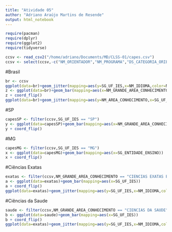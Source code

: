 ```yaml
---
title: "Atividade 05"
author: "Adriano Araújo Martins de Resende"
output: html_notebook
---
```


```r
require(pacman)
require(dplyr)
require(ggplot2)
require(tidyverse)

ccsv <- read_csv2("/home/adriano/Documents/MD/CLSS-01/capes.csv")
ccsv <- select(ccsv,-c("NM_ORIENTADOR","NM_PROGRAMA","DS_CATEGORIA_ORIENTADOR","NM_CATEGORIA_DOCENTE","NM_DISCENTE","NM_EXPECTATIVA_ATUACAO","IN_ORIENT_PARTICIPOU_BANCA","NM_PROJETO","DS_PALAVRA_CHAVE","NM_TP_VINCULO","NM_SUBAREA_CONHECIMENTO","NM_ESPECIALIDADE","NM_AREA_AVALIACAO","NM_PRODUCAO","NM_AREA_CONCENTRACAO","NR_VOLUME","NM_LINHA_PESQUISA","DT_MATRICULA","CD_ESPECIALIDADE","ID_TP_EXPECTATIVA_ATUACAO","IN_TRABALHO_MESMA_AREA","DT_TITULACAO","NM_UF_IES","CD_AREA_CONHECIMENTO","CD_SUBAREA_CONHECIMENTO","DS_EMAIL_DISCENTE","ID_PESSOA_ORIENTADOR","DH_FIM_LINHA","DH_INICIO_LINHA","DH_FIM_AREA_CONC","DH_INICIO_AREA_CONC","NM_REGIAO","ID_GRAU_ACADEMICO","ID_PESSOA_DISCENTE","DS_BIBLIOTECA_DEPOSITARIA","DS_KEYWORD","DS_ABSTRACT","ID_PROJETO","ID_LINHA_PESQUISA","ID_AREA_CONCENTRACAO","CD_GRANDE_AREA_CONHECIMENTO","ID_SUBTIPO_PRODUCAO","ID_PRODUCAO_INTELECTUAL","AN_BASE","CD_PROGRAMA","NM_ENTIDADE_ENSINO","ID_ADD_PRODUCAO_INTELECTUAL","DS_RESUMO","DS_URL_TEXTO_COMPLETO"))
```

#Brasil
```r
br <- ccsv
ggplot(data=br)+geom_jitter(mapping=aes(y=SG_UF_IES,x=NM_IDIOMA,color=NM_GRANDE_AREA_CONHECIMENTO))
z <- ggplot(data=br)+geom_bar(mapping=aes(x=NM_GRANDE_AREA_CONHECIMENTO))
z + coord_flip()
ggplot(data=br)+geom_jitter(mapping=aes(y=NM_AREA_CONHECIMENTO,x=SG_UF_IES))
```

#SP
```r
capesSP <- filter(ccsv,SG_UF_IES == "SP")
y <- ggplot(data=capesSP)+geom_bar(mapping=aes(x=NM_GRANDE_AREA_CONHECIMENTO))
y + coord_flip()
```

#MG
```r
capesMG <- filter(ccsv,SG_UF_IES == "MG")
x <- ggplot(data=capesMG)+geom_bar(mapping=aes(x=SG_ENTIDADE_ENSINO))
x + coord_flip()
```
#Ciências Exatas
```r
exatas <- filter(ccsv,NM_GRANDE_AREA_CONHECIMENTO == "CIENCIAS EXATAS E DA TERRA")
a <- ggplot(data=exatas)+geom_bar(mapping=aes(x=SG_UF_IES))
a + coord_flip()
ggplot(data=exatas)+geom_jitter(mapping=aes(y=SG_UF_IES,x=NM_IDIOMA,color=NM_SUBTIPO_PRODUCAO))
```

#Ciências da Saude
```r
saude <- filter(ccsv,NM_GRANDE_AREA_CONHECIMENTO == "CIENCIAS DA SAUDE")
b <- ggplot(data=saude)+geom_bar(mapping=aes(x=SG_UF_IES))
b + coord_flip()
ggplot(data=exatas)+geom_jitter(mapping=aes(y=SG_UF_IES,x=NM_IDIOMA,color=NM_SUBTIPO_PRODUCAO))
```